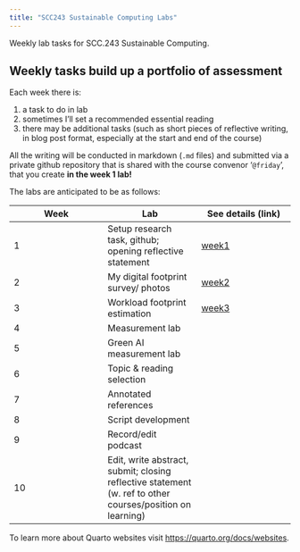 ```yaml
---
title: "SCC243 Sustainable Computing Labs"
---
```


Weekly lab tasks for SCC.243 Sustainable Computing.

## Weekly tasks build up a portfolio of assessment

Each week there is:

1. a task to do in lab
2. sometimes I'll set a recommended essential reading
3. there may be additional tasks (such as short pieces of reflective writing, in blog post format, especially at the start and end of the course)

All the writing will be conducted in markdown (`.md` files) and submitted via a private github repository that is shared with the course convenor '`@friday`', that you create **in the week 1 lab!**

The labs are anticipated to be as follows:

| Week | Lab | See details (link) |
| ---  | --- | --- |
| 1 | Setup research task, github; opening reflective statement | [week1](week1/week1-task.html) |
| 2 | My digital footprint survey/ photos | [week2](week2/week2-task.html) |
| 3 | Workload footprint estimation | [week3](week3/week3-task.html) |
| 4 | Measurement lab | <!-- [week4](week4) --> |
| 5 | Green AI measurement lab | <!-- [week5](week5) --> |
| 6 | Topic & reading selection | <!-- [week6](week6) --> |
| 7 | Annotated references | <!-- [week7](week7) --> |
| 8 | Script development  | <!-- [week8](week8) --> |
| 9 | Record/edit podcast | <!-- [week9](week9) --> |
| 10 | Edit, write abstract, submit; closing reflective statement (w. ref to other courses/position on learning) | <!-- [week10](week10) --> |


To learn more about Quarto websites visit <https://quarto.org/docs/websites>.
